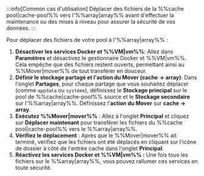 :::info[Common cas d'utilisation]
Déplacer des fichiers de la %%cache pool|cache-pool%% vers l'%%array|array%% avant d'effectuer la maintenance ou des mises à niveau pour assurer la sécurité de vos données.
:::

Pour déplacer des fichiers de votre pool à l'%%array|array%% :

1. **Désactiver les services Docker et %%VM|vm%%**: Allez dans **Paramètres** et désactivez le gestionnaire Docker et %%VM|vm%%. Cela empêche que des fichiers restent ouverts, permettant ainsi au %%Mover|mover%% de tout transférer en douceur.
2. **Définir le stockage partagé et l'action du Mover (cache → array)**: Dans l'onglet **Partages**, pour chaque partage que vous souhaitez déplacer (comme `appdata` ou `système`), définissez le **Stockage principal** sur le pool de %%cache|cache-pool%% source et le **Stockage secondaire** sur l'%%array|array%%. Définissez l'**action du Mover** sur **cache → array**.
3. **Exécutez %%Mover|mover%%** : Allez à l'onglet **Principal** et cliquez sur **Déplacer maintenant** pour transférer les fichiers du %%cache pool|cache-pool%% vers le %%array|array%%.
4. **Vérifiez le déplacement** : Après que le %%Mover|mover%% ait terminé, vérifiez que les fichiers ont été déplacés en cliquant sur l'icône de dossier à côté de l'entrée cache dans l'onglet **Principal**.
5. **Réactivez les services Docker et %%VM|vm%% :** Une fois tous les fichiers sur le %%array|array%%, vous pouvez rallumer ces services en toute sécurité.
